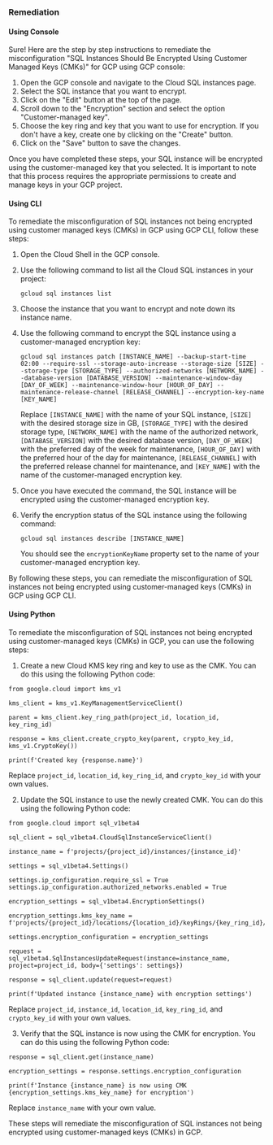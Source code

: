 ### Remediation

#### Using Console

Sure! Here are the step by step instructions to remediate the misconfiguration "SQL Instances Should Be Encrypted Using Customer Managed Keys (CMKs)" for GCP using GCP console:

1. Open the GCP console and navigate to the Cloud SQL instances page.
2. Select the SQL instance that you want to encrypt.
3. Click on the "Edit" button at the top of the page.
4. Scroll down to the "Encryption" section and select the option "Customer-managed key".
5. Choose the key ring and key that you want to use for encryption. If you don't have a key, create one by clicking on the "Create" button.
6. Click on the "Save" button to save the changes.

Once you have completed these steps, your SQL instance will be encrypted using the customer-managed key that you selected. It is important to note that this process requires the appropriate permissions to create and manage keys in your GCP project.

#### Using CLI

To remediate the misconfiguration of SQL instances not being encrypted using customer managed keys (CMKs) in GCP using GCP CLI, follow these steps:

1. Open the Cloud Shell in the GCP console.

2. Use the following command to list all the Cloud SQL instances in your project:

   ```
   gcloud sql instances list
   ```

3. Choose the instance that you want to encrypt and note down its instance name.

4. Use the following command to encrypt the SQL instance using a customer-managed encryption key:

   ```
   gcloud sql instances patch [INSTANCE_NAME] --backup-start-time 02:00 --require-ssl --storage-auto-increase --storage-size [SIZE] --storage-type [STORAGE_TYPE] --authorized-networks [NETWORK_NAME] --database-version [DATABASE_VERSION] --maintenance-window-day [DAY_OF_WEEK] --maintenance-window-hour [HOUR_OF_DAY] --maintenance-release-channel [RELEASE_CHANNEL] --encryption-key-name [KEY_NAME]
   ```

   Replace `[INSTANCE_NAME]` with the name of your SQL instance, `[SIZE]` with the desired storage size in GB, `[STORAGE_TYPE]` with the desired storage type, `[NETWORK_NAME]` with the name of the authorized network, `[DATABASE_VERSION]` with the desired database version, `[DAY_OF_WEEK]` with the preferred day of the week for maintenance, `[HOUR_OF_DAY]` with the preferred hour of the day for maintenance, `[RELEASE_CHANNEL]` with the preferred release channel for maintenance, and `[KEY_NAME]` with the name of the customer-managed encryption key.

5. Once you have executed the command, the SQL instance will be encrypted using the customer-managed encryption key.

6. Verify the encryption status of the SQL instance using the following command:

   ```
   gcloud sql instances describe [INSTANCE_NAME]
   ```

   You should see the `encryptionKeyName` property set to the name of your customer-managed encryption key.

By following these steps, you can remediate the misconfiguration of SQL instances not being encrypted using customer-managed keys (CMKs) in GCP using GCP CLI.

#### Using Python

To remediate the misconfiguration of SQL instances not being encrypted using customer-managed keys (CMKs) in GCP, you can use the following steps:

1. Create a new Cloud KMS key ring and key to use as the CMK. You can do this using the following Python code:

```
from google.cloud import kms_v1

kms_client = kms_v1.KeyManagementServiceClient()

parent = kms_client.key_ring_path(project_id, location_id, key_ring_id)

response = kms_client.create_crypto_key(parent, crypto_key_id, kms_v1.CryptoKey())

print(f'Created key {response.name}')
```

Replace `project_id`, `location_id`, `key_ring_id`, and `crypto_key_id` with your own values.

2. Update the SQL instance to use the newly created CMK. You can do this using the following Python code:

```
from google.cloud import sql_v1beta4

sql_client = sql_v1beta4.CloudSqlInstanceServiceClient()

instance_name = f'projects/{project_id}/instances/{instance_id}'

settings = sql_v1beta4.Settings()

settings.ip_configuration.require_ssl = True
settings.ip_configuration.authorized_networks.enabled = True

encryption_settings = sql_v1beta4.EncryptionSettings()

encryption_settings.kms_key_name = f'projects/{project_id}/locations/{location_id}/keyRings/{key_ring_id}/cryptoKeys/{crypto_key_id}'

settings.encryption_configuration = encryption_settings

request = sql_v1beta4.SqlInstancesUpdateRequest(instance=instance_name, project=project_id, body={'settings': settings})

response = sql_client.update(request=request)

print(f'Updated instance {instance_name} with encryption settings')
```

Replace `project_id`, `instance_id`, `location_id`, `key_ring_id`, and `crypto_key_id` with your own values.

3. Verify that the SQL instance is now using the CMK for encryption. You can do this using the following Python code:

```
response = sql_client.get(instance_name)

encryption_settings = response.settings.encryption_configuration

print(f'Instance {instance_name} is now using CMK {encryption_settings.kms_key_name} for encryption')
```

Replace `instance_name` with your own value.

These steps will remediate the misconfiguration of SQL instances not being encrypted using customer-managed keys (CMKs) in GCP.

